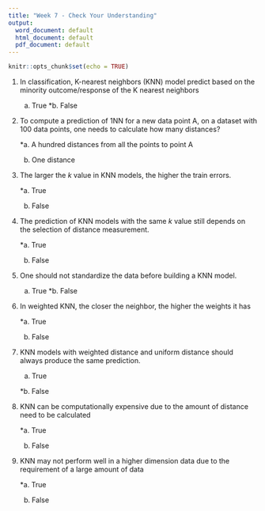 ```yaml
---
title: "Week 7 - Check Your Understanding"
output:
  word_document: default
  html_document: default
  pdf_document: default
---
```


```r
knitr::opts_chunk$set(echo = TRUE)
```

1. In classification, K-nearest neighbors (KNN) model predict based on the minority outcome/response of the K nearest neighbors
    
    a. True
    *b. False
    
2. To compute a prediction of 1NN for a new data point A, on a dataset with 100 data points, one needs to calculate how many distances?

    *a. A hundred distances from all the points to point A
    b. One distance

3. The larger the $k$ value in KNN models, the higher the train errors.
    
    *a. True
    b. False

4. The prediction of KNN models with the same $k$ value still depends on the selection of distance measurement. 
    
    *a. True
    b. False

5.  One should not standardize the data before building a KNN model.
    
    a. True
    *b. False

6. In weighted KNN, the closer the neighbor, the higher the weights it has
    
    *a. True
    b. False

7. KNN models with weighted distance and uniform distance should always produce the same prediction. 

    a. True
    
    *b. False

8. KNN can be computationally expensive due to the amount of distance need to be calculated

    *a. True
    b. False
    

9. KNN may not perform well in a higher dimension data due to the requirement of a large amount of data

    *a. True
    b. False
    